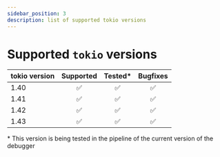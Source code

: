```yaml
---
sidebar_position: 3
description: list of supported tokio versions
---
```


# Supported `tokio` versions

| tokio version       | Supported | Tested* | Bugfixes |
|---------------------|:---------:|:-------:|:--------:|
| 1.40                |     ✅     |    ✅    |    ✅     |
| 1.41                |     ✅     |    ✅    |    ✅     |
| 1.42                |     ✅     |    ✅    |    ✅     |
| 1.43                |     ✅     |    ✅    |    ✅     |

\* This version is being tested in the pipeline of the current version of the debugger

